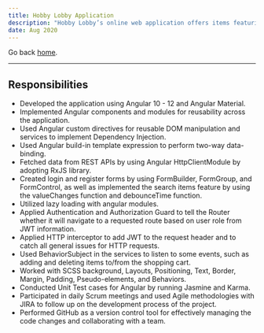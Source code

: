```yaml
---
title: Hobby Lobby Application
description: "Hobby Lobby’s online web application offers items featuring home decor, seasonal decor, tableware, and much more for projects, parties, and home supplies. The app provides the latest coupons and offers for customers. The project streamlines the ways that customers buy products online."
date: Aug 2020 
---
```

Go back [home](/).

---
## Responsibilities
- Developed the application using Angular 10 - 12 and Angular Material.
-	Implemented Angular components and modules for reusability across the application.
-	Used Angular custom directives for reusable DOM manipulation and services to implement Dependency Injection. 
-	Used Angular build-in template expression to perform two-way data-binding.
-	Fetched data from REST APIs by using Angular HttpClientModule by adopting RxJS library.
-	Created login and register forms by using FormBuilder, FormGroup, and FormControl, as well as implemented the search items feature by using the valueChanges function and debounceTime function.
-	Utilized lazy loading with angular modules. 
-	Applied Authentication and Authorization Guard to tell the Router whether it will navigate to a requested route based on user role from JWT information.
-	Applied HTTP interceptor to add JWT to the request header and to catch all general issues for HTTP requests.
-	Used BehaviorSubject in the services to listen to some events, such as adding and deleting items to/from the shopping cart.
-	Worked with SCSS background, Layouts, Positioning, Text, Border, Margin, Padding, Pseudo-elements, and Behaviors.
-	Conducted Unit Test cases for Angular by running Jasmine and Karma.
-	Participated in daily Scrum meetings and used Agile methodologies with JIRA to follow up on the development process of the project.
-	Performed GitHub as a version control tool for effectively managing the code changes and collaborating with a team.
